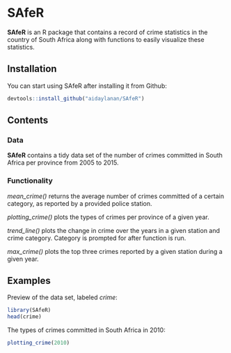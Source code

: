 # SAfeR

__SAfeR__ is an R package that contains a record of crime statistics in the country of South Africa along with functions to easily visualize these statistics. 

## Installation 

You can start using SAfeR after installing it from Github:
```r
devtools::install_github("aidaylanan/SAfeR")
```

## Contents

### Data

__SAfeR__ contains a tidy data set of the number of crimes committed in South Africa per province from 2005 to 2015.

### Functionality

*mean_crime()* returns the average number of crimes committed of a certain category, as reported by a provided police station. 

*plotting_crime()* plots the types of crimes per province of a given year. 

*trend_line()* plots the change in crime over the years in a given station and crime category. Category is prompted for after function is run.

*max_crime()* plots the top three crimes reported by a given station during a given year.

## Examples 

Preview of the data set, labeled *crime*:
```r
library(SAfeR)
head(crime)
```

The types of crimes committed in South Africa in 2010:
```r
plotting_crime(2010)
```
